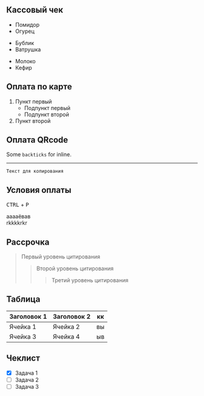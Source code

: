 ## Кассовый чек

- Помидор
- Огурец

* Бублик
* Ватрушка

- Молоко
- Кефир

## Оплата по карте

1. Пункт первый
   - Подпункт первый
   - Подпункт второй
2. Пункт второй

## Оплата QRcode

Some `backticks` for inline.

---

```
Текст для копирования
```

## Условия оплаты

<kbd>CTRL</kbd> + <kbd>P</kbd>

ааааёвав\
rkkkkrkr

## Рассрочка

> Первый уровень цитирования
>
> > Второй уровень цитирования
> >
> > > Третий уровень цитирования

## Таблица

| Заголовок 1 | Заголовок 2 | кк  |
| ----------- | ----------- | --- |
| Ячейка 1    | Ячейка 2    | вы  |
| Ячейка 3    | Ячейка 4    | ыв  |

## Чеклист

- [x] Задача 1
- [ ] Задача 2
- [ ] Задача 3
